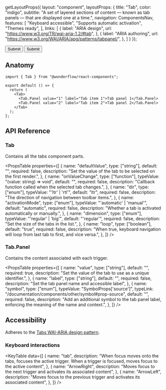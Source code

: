 
  getLayoutProps({
    layout: "component",
    layoutProps: {
      title: "Tab",
      color: "indigo",
      subtitle: "A set of layered sections of content — known as tab panels — that are displayed one at a time.",
      navigation: ComponentsNav,
      features: [
        "Keyboard accessible",
        "Supports automatic activation",
        "Themes ready",
      ],
      links: [
        {
          label: "ARIA design",
          url: "https://www.w3.org/TR/wai-aria-1.2/#tab",
        },
        {
          label: "ARIA authoring",
          url: "https://www.w3.org/WAI/ARIA/apg/patterns/tabpanel/",
        },
      ]
    }
  });


<LiveArea>
  <Elevator resting={1}>
    <Card padding={false} bordered>
      <Tab defaultValue="signup">
        <Tab.Panel icon="check" label="Sign-up" value="signup">
          <Card>
            <Stack rowGap={24}>
              <Textfield label="Name" type="text" />
              <Textfield label="E-Mail" type="email" />
              <Textfield
                label="Password"
                type="password"
                autoComplete="new-password"
                id="new-password"
              />
              <Button>Submit</Button>
            </Stack>
          </Card>
        </Tab.Panel>
        <Tab.Panel icon="envelope" label="Login" value="login">
          <Card>
            <Stack rowGap={24}>
              <Textfield label="E-Mail" type="email" />
              <Textfield
                label="Password"
                type="password"
                autoComplete="new-password"
                id="new-password"
              />
              <Button>Submit</Button>
            </Stack>
          </Card>
        </Tab.Panel>
      </Tab>
    </Card>
  </Elevator>
</LiveArea>


## Anatomy

```tsx lines="1,5-8"
import { Tab } from "@wonderflow/react-components";

export default () => {
  return (
    <Tab>
      <Tab.Panel value="1" label="Tab item 1">Tab panel 1</Tab.Panel>
      <Tab.Panel value="2" label="Tab item 2">Tab panel 2</Tab.Panel>
    </Tab>
  );
};
```

## API Reference

### Tab

Contains all the tabs component parts.

<PropsTable
  properties={[
    {
      name: "defaultValue",
      type: ["string"],
      default: "",
      required: false,
      description: "Set the value of the tab to be selected on the first render.",
    },
    {
      name: "onValueChange",
      type: ["function"],
      typeValue: "(value: string) => void",
      default: "",
      required: false,
      description:
        "Callback function called when the selected tab changes.",
    },
    {
      name: "dir",
      type: ["enum"],
      typeValue: "'ltr' | 'rtl'",
      default: "ltr",
      required: false,
      description:
        "The direction of navigation between toolbar items.",
    },
    {
      name: "activationMode",
      type: ["enum"],
      typeValue: "'automatic' | 'manual'",
      default: "automatic",
      required: false,
      description:
        "Whether a tab is activated automatically or manually.",
    },
    {
      name: "dimension",
      type: ["enum"],
      typeValue: "'regular' | 'big'",
      default: "'regular'",
      required: false,
      description:
        "Set the size of the tabs in the list.",
    },
    {
      name: "loop",
      type: ["boolean"],
      default: "true",
      required: false,
      description:
        "When true, keyboard navigation will loop from last tab to first, and vice versa.",
    },
  ]}
/>

### Tab.Panel

Contains the content associated with each trigger.

<PropsTable
  properties={[
    {
      name: "value",
      type: ["string"],
      default: "",
      required: true,
      description: "Set the value of the tab to use as a unique identifier.",
    },
    {
      name: "label",
      type: ["string"],
      default: "",
      required: false,
      description: "Set the tab panel name and accessible label",
    },
    {
      name: "symbol",
      type: ["enum"],
      typeValue: "SymbolProps['source']",
      typeLink: "/documentation/components/other/symbol#prop-source",
      default: "",
      required: false,
      description: "Add an additional symbol to the tab panel label, enforcing the meaning of the name and context.",
    },
  ]}
/>

## Accessibility

Adheres to the [Tabs WAI-ARIA design pattern](https://www.w3.org/WAI/ARIA/apg/patterns/tabpanel/).

### Keyboard interactions

<KeyTable
  data={[
    {
      name: "tab",
      description:
        "When focus moves onto the tabs, focuses the active trigger. When a trigger is focused, moves focus to the active content",
    },
    {
      name: "ArrowRight",
      description:
        "Moves focus to the next trigger and activates its associated content",
    },
    {
      name: "ArrowLeft",
      description:
        "Moves focus to the previous trigger and activates its associated content",
    },
  ]}
/>
